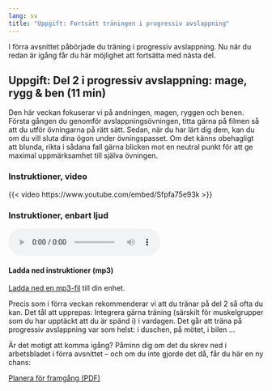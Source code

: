 ```yaml
---
lang: sv
title: "Uppgift: Fortsätt träningen i progressiv avslappning"
---
```


I förra avsnittet påbörjade du träning i progressiv avslappning. Nu när
du redan är igång får du här möjlighet att fortsätta med nästa del.

## Uppgift: Del 2 i progressiv avslappning: mage, rygg & ben (11 min)

Den här veckan fokuserar vi på andningen, magen, ryggen och benen.
Första gången du genomför avslappningsövningen, titta gärna på filmen så
att du utför övningarna på rätt sätt. Sedan, när du har lärt dig dem,
kan du om du vill sluta dina ögon under övningspasset. Om det känns
obehagligt att blunda, rikta i sådana fall gärna blicken mot en neutral
punkt för att ge maximal uppmärksamhet till själva övningen. 

::: {.content-visible when-format="html"}
### Instruktioner, video

{{< video https://www.youtube.com/embed/Sfpfa75e93k >}}

### Instruktioner, enbart ljud

<audio controls=""><source src="https://www.dropbox.com/s/7znxp4ac5m655zu/KSH-06-progressiv-muskelavslappning-del-2.mp3?raw=1" type="audio/mpeg" />Din webbläsare stödjer inte uppspelning av ljudfiler.</audio>

#### Ladda ned instruktioner (mp3)

[Ladda ned en mp3-fil](https://www.dropbox.com/s/7znxp4ac5m655zu/KSH-06-progressiv-muskelavslappning-del-2.mp3?dl=1){target="_blank"} till din enhet.
:::

Precis som i förra veckan rekommenderar vi att du tränar på del 2 så
ofta du kan. Det tål att upprepas: Integrera gärna träning (särskilt för
muskelgrupper som du har upptäckt att du är spänd i) i vardagen. Det går
att träna på progressiv avslappning var som helst: i duschen, på mötet,
i bilen \...

Är det motigt att komma igång? Påminn dig om det du skrev ned i arbetsbladet i förra avsnittet -- och om du inte gjorde det då, får du här en ny chans:

::: {.content-visible when-format="html"}
[Planera för framgång (PDF)](forms/4100respekt-planera-traning.pdf)
:::